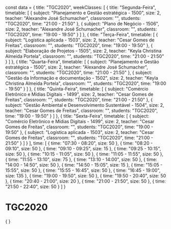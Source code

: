 const data = {
  title: "TGC2020",
  weekClasses: [
    {
      title: "Segunda-Feira",
      timetable: [
        {
          subject: "Planejamento e Gestão estratégica - 1500",
          size: 2,
          teacher: "Alexandre José Schumacher",
          classroom: "",
          students: "TGC2020",
          time: "21:00 - 21:50"
        },
        {
          subject: "Plano de Negócio - 1506",
          size: 2,
          teacher: "Alexandre José Schumacher",
          classroom: "",
          students: "TGC2020",
          time: "19:00 - 19:50"
        }
      ]
    },
    {
      title: "Terça-Feira",
      timetable: [
        {
          subject: "Logística aplicada - 1503",
          size: 2,
          teacher: "Cesar Gomes de Freitas",
          classroom: "",
          students: "TGC2020",
          time: "19:00 - 19:50"
        },
        {
          subject: "Elaboração de Projetos - 1505",
          size: 2,
          teacher: "Keyla Christina Almeida Portela",
          classroom: "",
          students: "TGC2020",
          time: "21:00 - 21:50"
        }
      ]
    },
    {
      title: "Quarta-Feira",
      timetable: [
        {
          subject: "Planejamento e Gestão estratégica - 1500",
          size: 2,
          teacher: "Alexandre José Schumacher",
          classroom: "",
          students: "TGC2020",
          time: "21:00 - 21:50"
        },
        {
          subject: "Gestão da Informação e documentação - 1502",
          size: 2,
          teacher: "Keyla Christina Almeida Portela",
          classroom: "",
          students: "TGC2020",
          time: "19:00 - 19:50"
        }
      ]
    },
    {
      title: "Quinta-Feira",
      timetable: [
        {
          subject: "Comércio Eletrônico e Mídias Digitais - 1499",
          size: 2,
          teacher: "Cesar Gomes de Freitas",
          classroom: "",
          students: "TGC2020",
          time: "21:00 - 21:50"
        },
        {
          subject: "Gestão Ambiental e Desenvolvimento Sustentável - 1504",
          size: 2,
          teacher: "Cesar Gomes de Freitas",
          classroom: "",
          students: "TGC2020",
          time: "19:00 - 19:50"
        }
      ]
    },
    {
      title: "Sexta-Feira",
      timetable: [
        {
          subject: "Comércio Eletrônico e Mídias Digitais - 1499",
          size: 2,
          teacher: "Cesar Gomes de Freitas",
          classroom: "",
          students: "TGC2020",
          time: "19:00 - 19:50"
        },
        {
          subject: "Logística aplicada - 1503",
          size: 2,
          teacher: "Cesar Gomes de Freitas",
          classroom: "",
          students: "TGC2020",
          time: "21:00 - 21:50"
        }
      ]
    }
  ],
  time: [
    {
      time: "07:30 - 08:20",
      size: 50
    },
    {
      time: "08:20 - 09:10",
      size: 50
    },
    {
      time: "09:10 - 09:25",
      size: 15
    },
    {
      time: "09:25 - 10:15",
      size: 50
    },
    {
      time: "10:15 - 11:05",
      size: 50
    },
    {
      time: "11:05 - 11:55",
      size: 50
    },
    {
      time: "11:55 - 13:10",
      size: 75
    },
    {
      time: "13:10 - 14:00",
      size: 50
    },
    {
      time: "14:00 - 14:50",
      size: 50
    },
    {
      time: "14:50 - 15:05",
      size: 15
    },
    {
      time: "15:05 - 15:55",
      size: 50
    },
    {
      time: "15:55 - 16:45",
      size: 50
    },
    {
      time: "16:45 - 19:00",
      size: 135
    },
    {
      time: "19:00 - 19:50",
      size: 50
    },
    {
      time: "19:50 - 20:40",
      size: 50
    },
    {
      time: "20:40 - 21:00",
      size: 20
    },
    {
      time: "21:00 - 21:50",
      size: 50
    },
    {
      time: "21:50 - 22:40",
      size: 50
    }
  ]
}

# TGC2020

<div>
    {
        <Grid
            title={data.title} 
            weekClasses={data.weekClasses} 
            time={data.time}
        />
    }
</div>